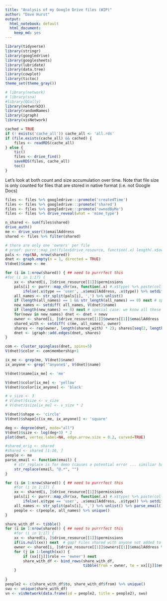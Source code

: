 ```yaml
---
title: "Analysis of my Google Drive files (WIP)"
author: "Dave Hurst"
output:
  html_notebook: default
  html_document:
    keep_md: yes
---
```



```r
library(tidyverse)
library(stringr)
library(googledrive)
library(googlesheets)
library(lubridate)
library(data.tree)
library(cowplot)
library(tictoc)
theme_set(theme_gray())

# library(network)
# library(sna)
#library(GGally)
library(networkD3)
library(randomNames) 
library(igraph)
library(visNetwork)
```

```r
cached = TRUE
if (! exists('cache_all')) cache_all <- 'all.rds'
if (file.exists(cache_all) && cached) {
    files <- readRDS(cache_all)
} else {
    tic()
    files <- drive_find()
    saveRDS(files, cache_all)
    toc()
}
```

Let's look at both count and size accumulation over time. Note that file size is only counted for files that are stored in native format (i.e. not Google Docs)

```r
files <- files %>% googledrive:::promote('createdTime')
files <- files %>% googledrive:::promote('shared')
files <- files %>% googledrive:::promote('ownedByMe')
files <- files %>% drive_reveal(what = 'mime_type') 

n_shared <- sum(files$shared) 
drive_auth()
me <- drive_user()$emailAddress
shared <- files %>% filter(shared)

# there are only one 'owners' per file
# proof: purrr::map_int(files$drive_resource, function(.x) length(.x$owners)) %>% sum() == nrow(files)
pals <- rep(NA, nrow(shared))
dnet <- graph.empty(n = 1, directed = TRUE)
V(dnet)$name <- me

for (i in 1:nrow(shared)) { ## need to purrrfect this
#for (i in 1:17) {
    xx <- shared[i, ]$drive_resource[[1]]$permissions
    pals[i] <- purrr::map_chr(xx, function(.x) #.x$type) %>% paste(collapse = ',')
        ifelse(.x$type == 'user', .x$emailAddress, .x$type)) %>% setdiff(me) %>% paste(collapse = ',')
    all_names <- str_split(pals[i], ',') %>% unlist()
    if (length(all_names) == 1 && str_length(all_names) == 0) next # special case: file shared not write
    new_names <- setdiff( all_names, V(dnet)$name)
    if (length(new_names) == 0) next # special case: we know all these guys already
    for(newv in new_names) dnet <- dnet + newv
    owner <- shared[i, ]$drive_resource[[1]]$owners[[1]]$emailAddress
    shared_with <- setdiff( c(me, all_names), owner)
    shares <- rep(owner, length(shared_with) * 2); shares[seq(2, length(shared_with) * 2, 2)] <- shared_with #has to be a more elegant way
    dnet <- igraph::add.edges(dnet, shares)
}
```
```r
com <- cluster_spinglass(dnet, spins=5)
V(dnet)$color <- com$membership+1

ix_me <- grep(me, V(dnet)$name)
ix_anyone <- grep('^anyone$', V(dnet)$name)

V(dnet)$name[ix_me] <- 'me'

V(dnet)$color[ix_me] <- 'yellow'
V(dnet)$color[ix_anyone] <- 'black'

# v_size <- 3
# V(dnet)$size <- v_size
# V(dnet)$size[ix_me] <- v_size * 2

V(dnet)$shape <- 'circle'
V(dnet)$shape[c(ix_me, ix_anyone)] <- 'square'

deg <- degree(dnet, mode="all")
V(dnet)$size <- log(deg+3) * 2
plot(dnet, vertex.label=NA, edge.arrow.size = 0.2, curved=TRUE)
```

```r
#shared_orig <- shared
#shared <- shared [1:10, ]
people <- me
parse_email <- function(email) { 
    # str_replace is for demo (causes a potential error ... similiar handles, different domains treated as same people)
    str_replace(email, "@.*", "") 
}

for (i in 1:nrow(shared)) { ## need to purrrfect this
    #for (i in 1:17) {
    xx <- shared[i, ]$drive_resource[[1]]$permissions
    pals[i] <- purrr::map_chr(xx, function(.x) #.x$type) %>% paste(collapse = ',')
        ifelse(.x$type == 'user', .x$emailAddress, .x$type)) %>% setdiff(me) %>% paste(collapse = ',')
    all_names <- str_split(pals[i], ',') %>% unlist() %>% parse_email()
    people <- c(people, all_names) %>% unique()
}

share_with_df <- tibble()
for (i in 1:nrow(shared)) { ## need to purrrfect this
    #for (i in 1:17) {
    xx <- shared[i, ]$drive_resource[[1]]$permissions
    if(is.null(xx)) next  # gap? Files shared with anyone not added to my Drive
    owner <- shared[i, ]$drive_resource[[1]]$owners[[1]]$emailAddress %>% parse_email()
    for (j in 1:length(xx)) {
        if (xx[[j]]$role == 'owner') next
        share_with_df <- bind_rows(share_with_df,
                                   tibble(from = owner, to = xx[[j]]$emailAddress %>% parse_email()))
    } 
    
}
people2 <- c(share_with_df$to, share_with_df$from) %>% unique() 
swu <- unique(share_with_df)
vn <- visNetwork(data.frame(id = people2, title = people2), swu)
```

